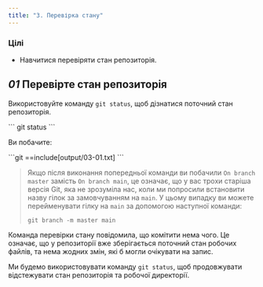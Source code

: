 ```yaml
---
title: "3. Перевірка стану"
---
```


### Цілі

- Навчитися перевіряти стан репозиторія.

## _01_ Перевірте стан репозиторія

Використовуйте команду `git status`, щоб дізнатися поточний стан репозиторія.

<Run>
```
git status
```
</Run>

Ви побачите:

<Output>
```git
==include[output/03-01.txt]
```
</Output>

> Якщо після виконання попередньої команди ви побачили `On branch master` замість `On branch main`, це означає, що у вас трохи старіша версія Git, яка не зрозуміла нас, коли ми попросили встановити назву гілок за замовчуванням на `main`. У цьому випадку ви можете перейменувати гілку на `main` за допомогою наступної команди:
> ```
> git branch -m master main
> ```

Команда перевірки стану повідомила, що комітити нема чого. Це означає, що у репозиторії вже зберігається поточний стан робочих файлів, та нема жодних змін, які б могли очікувати на запис.

Ми будемо використовувати команду `git status`, щоб продовжувати відстежувати стан репозиторія та робочої директорії.